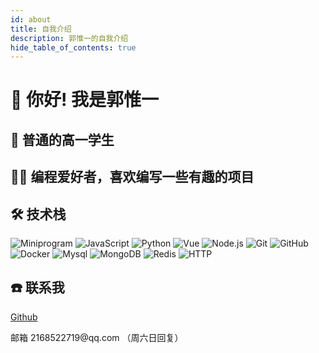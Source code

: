 ```yaml
---
id: about
title: 自我介绍
description: 郭惟一的自我介绍
hide_table_of_contents: true
---
```



# 👋 你好! 我是郭惟一

## 🧑 普通的高一学生

## 👨‍💻 编程爱好者，喜欢编写一些有趣的项目

## 🛠 技术栈
![Miniprogram](https://img.shields.io/badge/-Miniprogram-333333?style=flat&logo=wechat)
![JavaScript](https://img.shields.io/badge/-JavaScript-333333?style=flat&logo=javascript)
![Python](https://img.shields.io/badge/-Python-333333?style=flat&logo=python)
![Vue](https://img.shields.io/badge/-Vue-333333?style=flat&logo=vue.js)
![Node.js](https://img.shields.io/badge/-Node-333333?style=flat&logo=node.js)
![Git](https://img.shields.io/badge/-Git-333333?style=flat-square&logo=git)
![GitHub](https://img.shields.io/badge/-GitHub-333333?style=flat-square&logo=github)
![Docker](https://img.shields.io/badge/-Docker-333333?style=flat&logo=docker)
![Mysql](https://img.shields.io/badge/-Mysql-333333?style=flat&logo=mysql)
![MongoDB](https://img.shields.io/badge/-MongoDB-333333?style=flat&logo=mongodb)
![Redis](https://img.shields.io/badge/-Redis-333333?style=flat&logo=redis)
![HTTP](https://img.shields.io/badge/-HTTP-333333?style=flat&logo=http)

## ☎️ 联系我

<p><Icon icon="ri:github-line" width="20" heigth="20" /> <a href="https://github.com/guoweiyi" >Github</a></p>

<p><Icon icon="ri:mail-open-line" width="20" heigth="20" /> 邮箱 2168522719@qq.com （周六日回复）</p>
